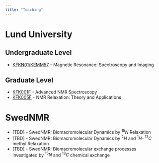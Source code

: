 ```yaml
---
title: "Teaching"
---
```


# Lund University

## Undergraduate Level

* [KFKN01/KEMM57](https://www.kemi.lu.se/en/education/courses/advanced-level) - Magnetic Resonance: Spectroscopy and Imaging

## Graduate Level

* [KFK001F](https://fukurser.lth.se/fud/details/?code=KFK001F) - Advanced NMR Spectroscopy
* [KFK005F](https://fukurser.lth.se/fud/details/?code=KFK005F) - NMR Relaxation: Theory and Applications

# SwedNMR 

* [TBD] - SwedNMR: Biomacromolecular Dynamics by $^{15}N$ Relaxation
* [TBD] - SwedNMR: Biomacromolecular Dynamics by $^{2}H$ and $^{1}H-^{13}C$ methyl Relaxation
* [TBD] - SwedNMR: Biomacromolecular exchange processes investigated by $^{15}N$ and $^{13}C$ chemical exchange 

